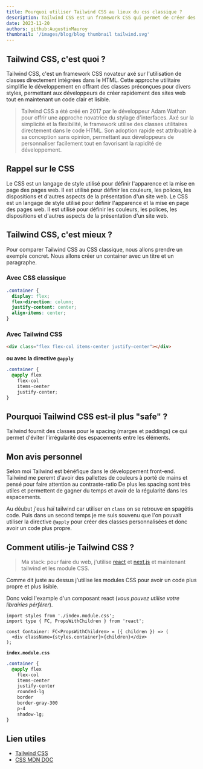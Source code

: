 ```yaml
---
title: Pourquoi utiliser Tailwind CSS au lieux du css classique ?
description: Tailwind CSS est un framework CSS qui permet de créer des sites web rapidement et facilement. Il est très utile pour les développeurs qui veulent créer des sites web sans avoir à écrire du code CSS. Mais est-ce bénéfique de l'utiliser ?
date: 2023-11-20
authors: github:AugustinMauroy
thumbnail: '/images/blog/blog thumbnail tailwind.svg'
---
```


## Tailwind CSS, c'est quoi ?

Tailwind CSS, c'est un framework CSS novateur axé sur l'utilisation de classes directement intégrées dans le HTML. Cette approche utilitaire simplifie le développement en offrant des classes préconçues pour divers styles, permettant aux développeurs de créer rapidement des sites web tout en maintenant un code clair et lisible.

> Tailwind CSS a été créé en 2017 par le développeur Adam Wathan pour offrir une approche novatrice du stylage d'interfaces. Axé sur la simplicité et la flexibilité, le framework utilise des classes utilitaires directement dans le code HTML. Son adoption rapide est attribuable à sa conception sans opinion, permettant aux développeurs de personnaliser facilement tout en favorisant la rapidité de développement.

## Rappel sur le CSS

Le CSS est un langage de style utilisé pour définir l'apparence et la mise en page des pages web. Il est utilisé pour définir les couleurs, les polices, les dispositions et d'autres aspects de la présentation d'un site web. Le CSS est un langage de style utilisé pour définir l'apparence et la mise en page des pages web. Il est utilisé pour définir les couleurs, les polices, les dispositions et d'autres aspects de la présentation d'un site web.

## Tailwind CSS, c'est mieux ?

Pour comparer Tailwind CSS au CSS classique, nous allons prendre un exemple concret. Nous allons créer un container avec un titre et un paragraphe.

### Avec CSS classique

```css
.container {
  display: flex;
  flex-direction: column;
  justify-content: center;
  align-items: center;
}
```

### Avec Tailwind CSS

```html
<div class="flex flex-col items-center justify-center"></div>
```

**ou avec la directive `@apply`**

```css
.container {
  @apply flex
    flex-col
    items-center
    justify-center;
}
```

## Pourquoi Tailwind CSS est-il plus "safe" ?

Tailwind fournit des classes pour le spacing (marges et paddings) ce qui permet d'éviter l'irrégularité des espacements entre les éléments.

## Mon avis personnel

Selon moi Tailwind est bénéfique dans le développement front-end. Tailwind me peremt d'avoir des pallettes de couleurs à porté de mains et pensé pour faire attention au contraste-ratio
De plus les spacing sont très utiles et permettent de gagner du temps et avoir de la régularité dans les espacements.

Au déubut j'eus haï tailwind car utiliser en `class` on se retrouve en spagétis code.
Puis dans un second temps je me suis souvenu que l'on pouvait utiliser la directive `@apply` pour créer des classes personnalisées et donc avoir un code plus propre.

## Comment utilis-je Tailwind CSS ?

> Ma stack: pour faire du web, j'utilise [react](htttps://react.dev) et [next.js](https://nextjs.org/) et maintenant tailwind et les module CSS.

Comme dit juste au dessus j'utilise les modules CSS pour avoir un code plus propre et plus lisible.

Donc voici l'example d'un composant react (_vous pouvez utilise votre librairies pérférer_).

```tsx
import styles from './index.module.css';
import type { FC, PropsWithChildren } from 'react';

const Container: FC<PropsWithChildren> = ({ children }) => (
  <div className={styles.container}>{children}</div>
);
```

**`index.module.css`**

```css
.container {
  @apply flex
    flex-col
    items-center
    justify-center
    rounded-lg
    border
    border-gray-300
    p-4
    shadow-lg;
}
```

## Lien utiles

- [Tailwind CSS](https://tailwindcss.com/)
- [CSS MDN DOC](https://developer.mozilla.org/fr/docs/Web/CSS)
